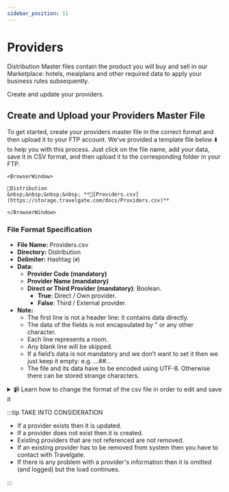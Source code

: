 ```yaml
---
sidebar_position: 11
---
```


# Providers

Distribution Master files contain the product you will buy and sell in our Marketplace: hotels, mealplans and other required data to apply your business rules subsequently.

Create and update your providers.


## Create and Upload your Providers Master File

To get started, create your providers master file in the correct format and then upload it to your FTP account. We've provided a template file below ⬇️ to help you with this process. Just click on the file name, add your data, save it in CSV format, and then upload it to the corresponding folder in your FTP.


```mdx-code-block
<BrowserWindow>

📁Distribution  
&nbsp;&nbsp;&nbsp;&nbsp; **📄[Providers.csv](https://storage.travelgate.com/docs/Providers.csv)**  

</BrowserWindow>
```


### File Format Specification

* **File Name:** Providers.csv
* **Directory:** Distribution
* **Delimiter:** Hashtag (`#`)
* **Data:**
   * **Provider Code (mandatory)**
   * **Provider Name (mandatory)**
   * **Direct or Third Provider (mandatory)**: Boolean.
        * **True**: Direct / Own provider.
        * **False**: Third / External provider.
* **Note:**
   * The first line is not a header line: it contains data directly.
   * The data of the fields is not encapsulated by " or any other character.
   * Each line represents a room.
   * Any blank line will be skipped.
   * If a field’s data is not mandatory and we don’t want to set it then we just keep it empty: e.g. …##…
   * The file and its data have to be encoded using UTF-8. Otherwise there can be stored strange characters.


<details>
    <summary>📹 Learn how to change the format of the csv file in order to edit and save it</summary>
    <div>
        <div><iframe width="560" height="315" src="https://www.youtube.com/embed/XkOk3SkZ0Sg?si=TYhN1QfMwYE1fusw&amp;controls=0" title="YouTube video player" frameborder="0" allow="accelerometer; autoplay; clipboard-write; encrypted-media; gyroscope; picture-in-picture; web-share" allowfullscreen></iframe></div>
    </div>
</details>


:::tip TAKE INTO CONSIDERATION

* If a provider exists then it is updated.
* If a provider does not exist then it is created.
* Existing providers that are not referenced are not removed.
* If an existing provider has to be removed from system then you have to contact with Travelgate.
* If there is any problem with a provider's information then it is omitted (and logged) but the load continues.

:::
